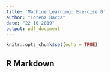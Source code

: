 ```yaml
---
title: 'Machine Learning: Exercise 0'
author: "Lorenz Bacca"
date: "22 10 2019"
output: pdf_document
---
```


```r
knitr::opts_chunk$set(echo = TRUE)
```

## R Markdown


```r

```


